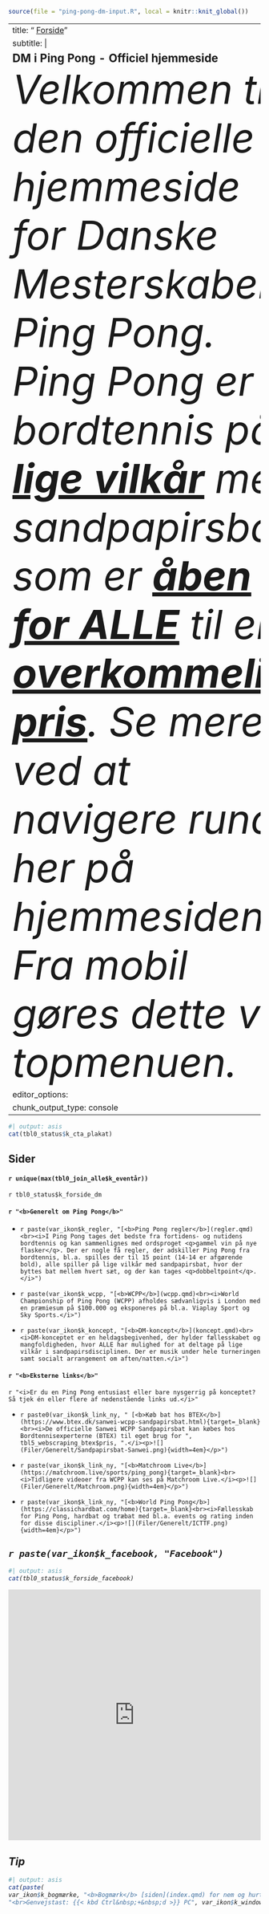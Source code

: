 ```r
source(file = "ping-pong-dm-input.R", local = knitr::knit_global())
```

---
title: "<iconify-icon icon=mdi:home></iconify-icon> <u>Forside</u>"
subtitle: |
  <b style=font-size:140%>DM i Ping Pong - Officiel hjemmeside</b><br><i style=font-size:80>Velkommen til den officielle hjemmeside for Danske Mesterskaber i Ping Pong. Ping Pong er bordtennis på <b><u>lige vilkår</u></b> med sandpapirsbat, som er <b><u>åben for ALLE</u></b> til en <b><u>overkommelig pris</u></b>. Se mere ved at navigere rundt her på hjemmesiden. Fra mobil gøres dette via topmenuen.</i>
editor_options: 
  chunk_output_type: console
---

```r
#| output: asis
cat(tbl0_status$k_cta_plakat)
```

::: callout-tip
## Sider

::: grid
::: {.g-col-12 .g-col-md-4}
#### **`r unique(max(tbl0_join_alle$k_eventår))`**

`r tbl0_status$k_forside_dm`
:::

::: {.g-col-12 .g-col-md-4}
#### `r "<b>Generelt om Ping Pong</b>"`

-   `r paste(var_ikon$k_regler, "[<b>Ping Pong regler</b>](regler.qmd)<br><i>I Ping Pong tages det bedste fra fortidens- og nutidens bordtennis og kan sammenlignes med ordsproget <q>gammel vin på nye flasker</q>. Der er nogle få regler, der adskiller Ping Pong fra bordtennis, bl.a. spilles der til 15 point (14-14 er afgørende bold), alle spiller på lige vilkår med sandpapirsbat, hvor der byttes bat mellem hvert sæt, og der kan tages <q>dobbeltpoint</q>.</i>")`

-   `r paste(var_ikon$k_wcpp, "[<b>WCPP</b>](wcpp.qmd)<br><i>World Championship of Ping Pong (WCPP) afholdes sædvanligvis i London med en præmiesum på $100.000 og eksponeres på bl.a. Viaplay Sport og Sky Sports.</i>")`

-   `r paste(var_ikon$k_koncept, "[<b>DM-koncept</b>](koncept.qmd)<br><i>DM-konceptet er en heldagsbegivenhed, der hylder fællesskabet og mangfoldigheden, hvor ALLE har mulighed for at deltage på lige vilkår i sandpapirsdisciplinen. Der er musik under hele turneringen samt socialt arrangement om aften/natten.</i>")`
:::

::: {.g-col-12 .g-col-md-4}
#### `r "<b>Eksterne links</b>"`

`r "<i>Er du en Ping Pong entusiast eller bare nysgerrig på konceptet? Så tjek én eller flere af nedenstående links ud.</i>"`

-   `r paste0(var_ikon$k_link_ny, " [<b>Køb bat hos BTEX</b>](https://www.btex.dk/sanwei-wcpp-sandpapirsbat.html){target=_blank}<br><i>De officielle Sanwei WCPP Sandpapirsbat kan købes hos Bordtennisexperterne (BTEX) til eget brug for ", tbl5_webscraping_btex$pris, ".</i><p>![](Filer/Generelt/Sandpapirsbat-Sanwei.png){width=4em}</p>")`

-   `r paste(var_ikon$k_link_ny, "[<b>Matchroom Live</b>](https://matchroom.live/sports/ping_pong){target=_blank}<br><i>Tidligere videoer fra WCPP kan ses på Matchroom Live.</i><p>![](Filer/Generelt/Matchroom.png){width=4em}</p>")`

-   `r paste(var_ikon$k_link_ny, "[<b>World Ping Pong</b>](https://classichardbat.com/home){target=_blank}<br><i>Fællesskab for Ping Pong, hardbat og træbat med bl.a. events og rating inden for disse discipliner.</i><p>![](Filer/Generelt/ICTTF.png){width=4em}</p>")`
:::
:::
:::

::: {.callout-note style="font-style:italic" icon="false"}
## `r paste(var_ikon$k_facebook, "Facebook")`

```r
#| output: asis
cat(tbl0_status$k_forside_facebook)
```
:::

```{=html}
<iframe src="https://www.facebook.com/plugins/page.php?href=https://www.facebook.com/{{< var var.facebook_side_id >}}&tabs=timeline,events,messages&width=320&" width="100%" height="500" style="border:none;overflow:hidden" scrolling="no" frameborder="0" allowfullscreen="true" allow="autoplay;clipboard-write;encrypted-media;picture-in-picture;web-share"></iframe>
```
::: {.callout-tip style="font-style:italic"}
## Tip

```r
#| output: asis
cat(paste(
var_ikon$k_bogmærke, "<b>Bogmærk</b> [siden](index.qmd) for nem og hurtig adgang.",
"<br>Genvejstast: {{< kbd Ctrl&nbsp;+&nbsp;d >}} PC", var_ikon$k_windows, "∙ {{< kbd ⌘&nbsp;+&nbsp;d >}} Mac", var_ikon$k_mac))
```
:::

